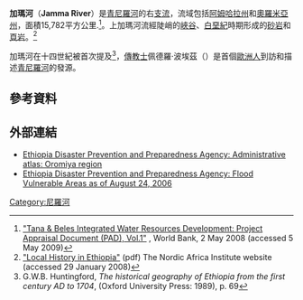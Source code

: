 {{Infobox_River 
  | river_name      = 加瑪河
  | image_name      = 
  | image_size      =
  | caption         = 
  | origin          = 
  | mouth           = {{coord|10.1572|38.3412|display=inline,title|region:ET-OR_type:river}}流入[[青尼羅河|青尼羅河]]
  | basin_countries = [[埃塞俄比亞|埃塞俄比亞]]
  | length          = 
  | elevation       = 
  | mouth_elevation = 
  | discharge       = 
  | watershed       = 
}}

'''加瑪河'''（'''Jamma River'''）是[[青尼羅河|青尼羅河]]的右[[支流|支流]]，流域包括[[阿姆哈拉州|阿姆哈拉州]]和[[奧羅米亞州|奧羅米亞州]]，面積15,782平方公里.<ref>[http://www-wds.worldbank.org/external/default/WDSContentServer/WDSP/IB/2008/05/09/000334955_20080509032052/Rendered/PDF/434000PAD0P09617372B01off0use0only1.pdf "Tana & Beles Integrated Water Resources Development: Project Appraisal Document (PAD), Vol.1"] {{Wayback|url=http://www-wds.worldbank.org/external/default/WDSContentServer/WDSP/IB/2008/05/09/000334955_20080509032052/Rendered/PDF/434000PAD0P09617372B01off0use0only1.pdf |date=20160304193613 }}, World Bank, 2 May 2008 (accessed 5 May 2009)</ref>。上加瑪河流經陡峭的[[峽谷|峽谷]]、[[白堊紀|白堊紀]]時期形成的[[砂岩|砂岩]]和[[頁岩|頁岩]]。<ref name=NAI-web>[http://130.238.24.99/library/resources/dossiers/local_history_of_ethiopia/j/ORTJA.pdf "Local History in Ethiopia"] {{Wayback|url=http://130.238.24.99/library/resources/dossiers/local_history_of_ethiopia/j/ORTJA.pdf |date=20110528232445 }} (pdf) The Nordic Africa Institute website (accessed 29 January 2008)</ref>

加瑪河在十四世紀被首次提及<ref>G.W.B. Huntingford, ''The historical geography of Ethiopia from the first century AD to 1704'', (Oxford University Press: 1989), p. 69</ref>，[[傳教士|傳教士]]佩德羅·波埃茲（{{lang|pt|Pedro Páez}}）是首個[[歐洲人|歐洲人]]到訪和描述[[青尼羅河|青尼羅河]]的發源。


==參考資料==
{{reflist}}

==外部連結==
* [https://web.archive.org/web/20070927204328/http://www.dppc.gov.et/downloadable/map/administrative/Atlas_Oromiya.pdf Ethiopia Disaster Prevention and Preparedness Agency: Administrative atlas: Oromiya region]
* [https://web.archive.org/web/20081031005547/http://www.dppc.gov.et/downloadable/map/Thematic%20maps/floodvulnerableareas_aug24_2006.jpg Ethiopia Disaster Prevention and Preparedness Agency: Flood Vulnerable Areas as of August 24, 2006]

{{Africa-geo-stub}}
{{衣索比亞河流}}
{{DEFAULTSORT:Jamma}}
[[Category:尼羅河|Category:尼羅河]]